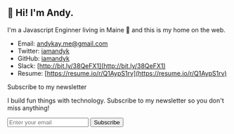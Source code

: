 <div class="p-6 max-w-lg mx-auto my-0 ">
<div class="markdown">

## 👋 Hi! I'm Andy.

I'm a Javascript Enginner living in Maine 🌲 and this is my home on the web.

- Email: [andykay.me@gmail.com](mailto:andykay.me@gmail.com)
- Twitter: [iamandyk](https://twitter.com/iamandyk)
- GitHub: [iamandyk](https://github.com/iamandyk)
- Slack: [http://bit.ly/38QeFX1](http://bit.ly/38QeFX1)
- Resume: [https://resume.io/r/Q1AypS1rv](https://resume.io/r/Q1AypS1rv)






</div>

<div class="w-full max-w-lg border border-gray-300  bg-white shadow-md rounded px-8 pt-6 pb-8 mb-4">
 <div class="font-bold text-xl mb-2">Subscribe to my newsletter</div>
 <p class="text-gray-700 text-base mb-3">
     I build fun things with technology. Subscribe to my newsletter so you don't miss anything!
</p>
<form
  action="https://buttondown.email/api/emails/embed-subscribe/andyk"
  method="post"
  target="popupwindow"
  onSubmit="window.open('https://buttondown.email/andyk', 'popupwindow')"
  class="embeddable-buttondown-form "
>
  <input class="bg-gray-200 appearance-none border-2 border-gray-200 rounded mr-3 py-2 px-4 text-gray-700 leading-tight focus:outline-none focus:bg-white focus:border-blue-500" type="email" name="email" id="bd-email" placeholder="Enter your email" />
  <input type="hidden" value="1" name="embed"></input>
  <input class="bg-blue-500 hover:bg-blue-700 text-white font-bold py-2 px-4 rounded focus:outline-none focus:shadow-outline" type="submit" value="Subscribe"></input>
  
</form>
</div>
</div>